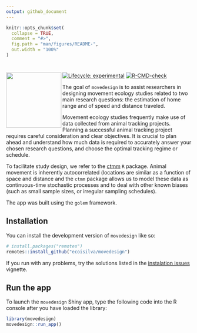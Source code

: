 ```yaml
---
output: github_document
---
```


<!-- README.md is generated from README.Rmd. Please edit that file -->

```r
knitr::opts_chunk$set(
  collapse = TRUE,
  comment = "#>",
  fig.path = "man/figures/README-",
  out.width = "100%"
)
```

# <img src='https://raw.githubusercontent.com/ecoisilva/movedesign/main/inst/app/www/logo.png' align="left" height="150" />

<!-- badges: start -->
[![Lifecycle: experimental](https://img.shields.io/badge/lifecycle-stable-brightgreen.svg)](https://lifecycle.r-lib.org/articles/stages.html#stable)
[![R-CMD-check](https://github.com/ecoisilva/movedesign/actions/workflows/R-CMD-check.yaml/badge.svg)](https://github.com/ecoisilva/movedesign/actions/workflows/R-CMD-check.yaml)
<!-- [![Codecov test coverage](https://codecov.io/gh/ecoisilva/movedesign/branch/main/graph/badge.svg)](https://app.codecov.io/gh/ecoisilva/movedesign?branch=main) -->
<!-- badges: end -->

The goal of `movedesign` is to assist researchers in designing movement ecology studies related to two main research questions: the estimation of home range and of speed and distance traveled.

Movement ecology studies frequently make use of data collected from animal tracking projects. Planning a successful animal tracking project requires careful consideration and clear objectives. It is crucial to plan ahead and understand how much data is required to accurately answer your chosen research questions, and choose the optimal tracking regime or schedule.

To facilitate study design, we refer to the [ctmm](https://ctmm-initiative.github.io/ctmm/) `R` package. Animal movement is inherently autocorrelated (locations are similar as a function of space and distance and the `ctmm` package allows us to model these data as continuous-time stochastic processes and to deal with other known biases (such as small sample sizes, or irregular sampling schedules).

The app was built using the `golem` framework.

## Installation

You can install the development version of `movedesign` like so:

``` r
# install.packages("remotes")
remotes::install_github("ecoisilva/movedesign")
```

If you run with any problems, try the solutions listed in the [instalation issues](https://ecoisilva.github.io/movedesign/articles/movedesign_installation.html) vignette.

## Run the app

To launch the  `movedesign` Shiny app, type the following code into the R console after you have loaded the library:

``` r
library(movedesign)
movedesign::run_app()
```
